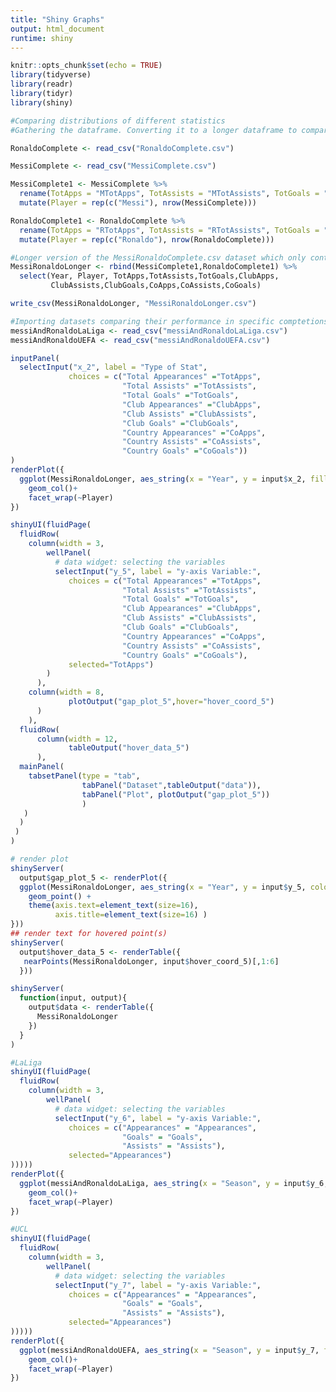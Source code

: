 ```yaml
---
title: "Shiny Graphs"
output: html_document
runtime: shiny
---
```


```r
knitr::opts_chunk$set(echo = TRUE)
library(tidyverse)
library(readr)
library(tidyr)
library(shiny)
```


```r
#Comparing distributions of different statistics
#Gathering the dataframe. Converting it to a longer dataframe to compare the two players on the same plot.  

RonaldoComplete <- read_csv("RonaldoComplete.csv")
```

```r
MessiComplete <- read_csv("MessiComplete.csv")
```

```r
MessiComplete1 <- MessiComplete %>%
  rename(TotApps = "MTotApps", TotAssists = "MTotAssists", TotGoals = "MTotGoals",ClubApps = "MClubApps",ClubAssists = "MClubAssists",ClubGoals = "MClubGoals",CoApps = "MCoApps",CoAssists = "MCoAssists",CoGoals = "MCoGoals")%>%
  mutate(Player = rep(c("Messi"), nrow(MessiComplete)))
```

```r
RonaldoComplete1 <- RonaldoComplete %>%
  rename(TotApps = "RTotApps", TotAssists = "RTotAssists", TotGoals = "RTotGoals",ClubApps = "RClubApps",ClubAssists = "RClubAssists",ClubGoals = "RClubGoals",CoApps = "RCoApps",CoAssists = "RCoAssists",CoGoals = "RCoGoals")%>%
  mutate(Player = rep(c("Ronaldo"), nrow(RonaldoComplete)))
```

```r
#Longer version of the MessiRonaldoComplete.csv dataset which only contains the quantitative predictor variables.
MessiRonaldoLonger <- rbind(MessiComplete1,RonaldoComplete1) %>%
  select(Year, Player, TotApps,TotAssists,TotGoals,ClubApps,
         ClubAssists,ClubGoals,CoApps,CoAssists,CoGoals)
```

```r
write_csv(MessiRonaldoLonger, "MessiRonaldoLonger.csv")
```

```r
#Importing datasets comparing their performance in specific comptetions.
messiAndRonaldoLaLiga <- read_csv("messiAndRonaldoLaLiga.csv")
messiAndRonaldoUEFA <- read_csv("messiAndRonaldoUEFA.csv")
```

```r
inputPanel(
  selectInput("x_2", label = "Type of Stat", 
             choices = c("Total Appearances" ="TotApps",
                         "Total Assists" ="TotAssists",
                         "Total Goals" ="TotGoals",
                         "Club Appearances" ="ClubApps",
                         "Club Assists" ="ClubAssists",
                         "Club Goals" ="ClubGoals",
                         "Country Appearances" ="CoApps",
                         "Country Assists" ="CoAssists",
                         "Country Goals" ="CoGoals"))
)
renderPlot({
  ggplot(MessiRonaldoLonger, aes_string(x = "Year", y = input$x_2, fill = "Player")) + 
    geom_col()+
    facet_wrap(~Player)
})
```

```r
shinyUI(fluidPage(
  fluidRow( 
    column(width = 3,   
        wellPanel(                
          # data widget: selecting the variables 
          selectInput("y_5", label = "y-axis Variable:",
             choices = c("Total Appearances" ="TotApps",
                         "Total Assists" ="TotAssists",
                         "Total Goals" ="TotGoals",
                         "Club Appearances" ="ClubApps",
                         "Club Assists" ="ClubAssists",
                         "Club Goals" ="ClubGoals",
                         "Country Appearances" ="CoApps",
                         "Country Assists" ="CoAssists",
                         "Country Goals" ="CoGoals"), 
             selected="TotApps")
        )
      ),
    column(width = 8, 
             plotOutput("gap_plot_5",hover="hover_coord_5")
      )
    ),
  fluidRow(
      column(width = 12, 
             tableOutput("hover_data_5")
      ),
  mainPanel(
    tabsetPanel(type = "tab",
                tabPanel("Dataset",tableOutput("data")),
                tabPanel("Plot", plotOutput("gap_plot_5"))
                )
   )
  )
 )
)

# render plot
shinyServer(
  output$gap_plot_5 <- renderPlot({
  ggplot(MessiRonaldoLonger, aes_string(x = "Year", y = input$y_5, color= "Player")) + 
    geom_point() + 
    theme(axis.text=element_text(size=16),
          axis.title=element_text(size=16) )
}))
## render text for hovered point(s)
shinyServer(
  output$hover_data_5 <- renderTable({
   nearPoints(MessiRonaldoLonger, input$hover_coord_5)[,1:6]
  }))

shinyServer(
  function(input, output){
    output$data <- renderTable({
      MessiRonaldoLonger  
    })
  }
)
```

```r
#LaLiga
shinyUI(fluidPage(
  fluidRow( 
    column(width = 3,   
        wellPanel(                
          # data widget: selecting the variables 
          selectInput("y_6", label = "y-axis Variable:",
             choices = c("Appearances" = "Appearances",
                         "Goals" = "Goals",
                         "Assists" = "Assists"),
             selected="Appearances")
)))))
renderPlot({
  ggplot(messiAndRonaldoLaLiga, aes_string(x = "Season", y = input$y_6, fill = "Player")) + 
    geom_col()+
    facet_wrap(~Player)
})
```

```r
#UCL
shinyUI(fluidPage(
  fluidRow( 
    column(width = 3,   
        wellPanel(                
          # data widget: selecting the variables 
          selectInput("y_7", label = "y-axis Variable:",
             choices = c("Appearances" = "Appearances",
                         "Goals" = "Goals",
                         "Assists" = "Assists"),
             selected="Appearances")
)))))
renderPlot({
  ggplot(messiAndRonaldoUEFA, aes_string(x = "Season", y = input$y_7, fill = "Player")) + 
    geom_col()+
    facet_wrap(~Player)
})
```
